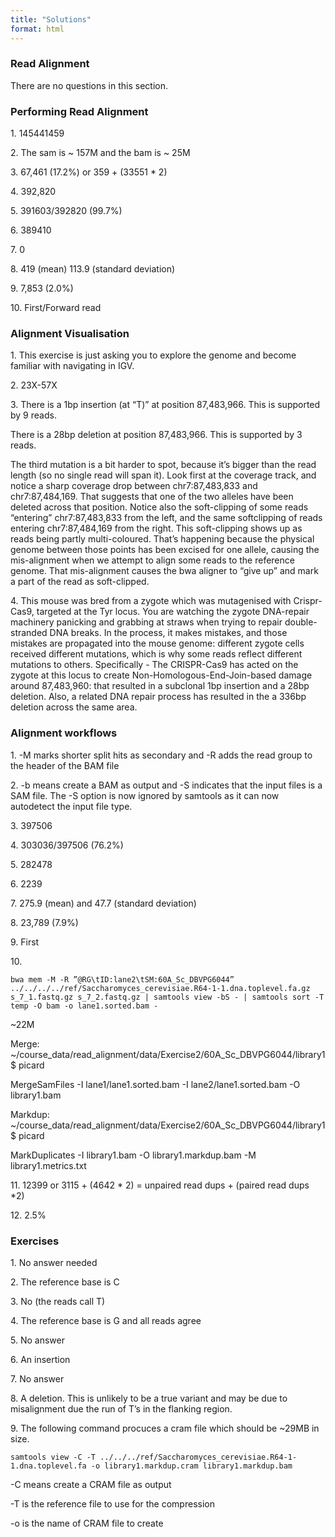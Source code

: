 ```yaml
---
title: "Solutions"
format: html
---
```


### Read Alignment

There are no questions in this section.

### Performing Read Alignment

1\. 145441459

2\. The sam is \~ 157M and the bam is \~ 25M

3\. 67,461 (17.2%) or 359 + (33551 \* 2)

4\. 392,820

5\. 391603/392820 (99.7%)

6\. 389410

7\. 0

8\. 419 (mean) 113.9 (standard deviation)

9\. 7,853 (2.0%)

10\. First/Forward read

### Alignment Visualisation

1\. This exercise is just asking you to explore the genome and become familiar with navigating in IGV.

2\. 23X-57X

3\. There is a 1bp insertion (at “T)” at position 87,483,966. This is supported by 9 reads.

There is a 28bp deletion at position 87,483,966. This is supported by 3 reads.

The third mutation is a bit harder to spot, because it’s bigger than the read length (so no single read will span it). Look first at the coverage track, and notice a sharp coverage drop between chr7:87,483,833 and chr7:87,484,169. That suggests that one of the two alleles have been deleted across that position. Notice also the soft-clipping of some reads “entering” chr7:87,483,833 from the left, and the same softclipping of reads entering chr7:87,484,169 from the right. This soft-clipping shows up as reads being partly multi-coloured. That’s happening because the physical genome between those points has been excised for one allele, causing the mis-alignment when we attempt to align some reads to the reference genome. That mis-alignment causes the bwa aligner to “give up” and mark a part of the read as soft-clipped.

4\. This mouse was bred from a zygote which was mutagenised with Crispr-Cas9, targeted at the Tyr locus. You are watching the zygote DNA-repair machinery panicking and grabbing at straws when trying to repair double-stranded DNA breaks. In the process, it makes mistakes, and those mistakes are propagated into the mouse genome: different zygote cells received different mutations, which is why some reads reflect different mutations to others. Specifically - The CRISPR-Cas9 has acted on the zygote at this locus to create Non-Homologous-End-Join-based damage around 87,483,960: that resulted in a subclonal 1bp insertion and a 28bp deletion. Also, a related DNA repair process has resulted in the a 336bp deletion across the same area.

### Alignment workflows

1\. -M marks shorter split hits as secondary and -R adds the read group to the header of the BAM file

2\. -b means create a BAM as output and -S indicates that the input files is a SAM file. The -S option is now ignored by samtools as it can now autodetect the input file type.

3\. 397506

4\. 303036/397506 (76.2%)

5\. 282478

6\. 2239

7\. 275.9 (mean) and 47.7 (standard deviation)

8\. 23,789 (7.9%)

9\. First

10\.

`bwa mem -M -R ”@RG\tID:lane2\tSM:60A_Sc_DBVPG6044” ../../../../ref/Saccharomyces_cerevisiae.R64-1-1.dna.toplevel.fa.gz s_7_1.fastq.gz s_7_2.fastq.gz | samtools view -bS - | samtools sort -T temp -O bam -o lane1.sorted.bam -`

\~22M

Merge: \~/course_data/read_alignment/data/Exercise2/60A_Sc_DBVPG6044/library1\$ picard

MergeSamFiles -I lane1/lane1.sorted.bam -I lane2/lane1.sorted.bam -O library1.bam

Markdup: \~/course_data/read_alignment/data/Exercise2/60A_Sc_DBVPG6044/library1\$ picard

MarkDuplicates -I library1.bam -O library1.markdup.bam -M library1.metrics.txt

11\. 12399 or 3115 + (4642 \* 2) = unpaired read dups + (paired read dups \*2)

12\. 2.5%

### Exercises

1\. No answer needed

2\. The reference base is C

3\. No (the reads call T)

4\. The reference base is G and all reads agree

5\. No answer

6\. An insertion

7\. No answer

8\. A deletion. This is unlikely to be a true variant and may be due to misalignment due the run of T’s in the flanking region.

9\. The following command procuces a cram file which should be \~29MB in size.

`samtools view -C -T ../../../ref/Saccharomyces_cerevisiae.R64-1-1.dna.toplevel.fa -o library1.markdup.cram library1.markdup.bam`

-C means create a CRAM file as output

-T is the reference file to use for the compression

-o is the name of CRAM file to create
